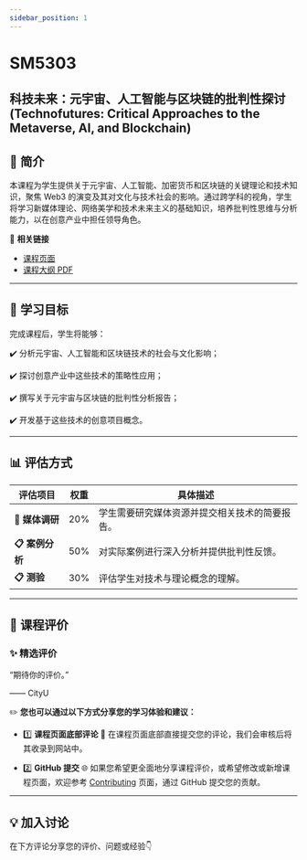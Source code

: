 ```yaml
---
sidebar_position: 1
---
```


# SM5303
## 科技未来：元宇宙、人工智能与区块链的批判性探讨 (Technofutures: Critical Approaches to the Metaverse, AI, and Blockchain)

## **📘 简介**
本课程为学生提供关于元宇宙、人工智能、加密货币和区块链的关键理论和技术知识，聚焦 Web3 的演变及其对文化与技术社会的影响。通过跨学科的视角，学生将学习新媒体理论、网络美学和技术未来主义的基础知识，培养批判性思维与分析能力，以在创意产业中担任领导角色。

🔗 **相关链接**
- [课程页面](https://www.cityu.edu.hk/catalogue/pg/202425/course/SM5303.htm)
- [课程大纲 PDF](https://www.cityu.edu.hk/catalogue/pg/202425/course/SM5303.pdf)

---

## **🎯 学习目标**

完成课程后，学生将能够：

✔️ 分析元宇宙、人工智能和区块链技术的社会与文化影响；

✔️ 探讨创意产业中这些技术的策略性应用；

✔️ 撰写关于元宇宙与区块链的批判性分析报告；

✔️ 开发基于这些技术的创意项目概念。

---

## **📊 评估方式**

| **评估项目**          | **权重** | **具体描述**                                                                                       |
|----------------------|---------|---------------------------------------------------------------------------------------------------|
| **📂 媒体调研**       | 20%      | 学生需要研究媒体资源并提交相关技术的简要报告。                                                         |
| **📋 案例分析**       | 50%      | 对实际案例进行深入分析并提供批判性反馈。                                                              |
| **📋 测验**           | 30%      | 评估学生对技术与理论概念的理解。                                                                      |

---

## **💬 课程评价**

### ✨ **精选评价**
<div className={commentStyles.commentBox}>
    <p className={commentStyles.commentText}>
        “期待你的评价。”
    </p>
    <p className={commentStyles.commentAuthor}>—— CityU</p>
</div>

✏️ **您也可以通过以下方式分享您的学习体验和建议：**

- 1️⃣ **课程页面底部评论**
💬 在课程页面底部直接提交您的评论，我们会审核后将其收录到网站中。

- 2️⃣ **GitHub 提交**
🌐 如果您希望更全面地分享课程评价，或希望修改或新增课程页面，欢迎参考 [Contributing](/contributing) 页面，通过 GitHub 提交您的贡献。

---

## **💡 加入讨论**

在下方评论分享您的评价、问题或经验👇
<Utterances />